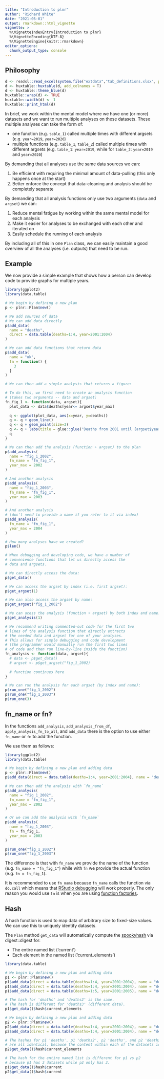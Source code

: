 ```yaml
---
title: "Introduction to plnr"
author: "Richard White"
date: "2021-05-01"
output: rmarkdown::html_vignette
vignette: >
  %\VignetteIndexEntry{Introduction to plnr}
  %\VignetteEncoding{UTF-8}
  %\VignetteEngine{knitr::rmarkdown}
editor_options: 
  chunk_output_type: console
---
```


## Philosophy

```r
d <- readxl::read_excel(system.file("extdata","tab_definitions.xlsx", package="plnr"))
d <- huxtable::huxtable(d, add_colnames = T)
d <- huxtable::theme_blue(d)
huxtable::wrap(d) <- TRUE
huxtable::width(d) <- 1
huxtable::print_html(d)
```

In brief, we work within the mental model where we have one (or more) datasets and we want to run multiple analyses on these datasets. These multiple analyses can take the form of:

- one function (e.g. `table_1`) called multiple times with different argsets (e.g. `year=2019`, `year=2020`)
- multiple functions (e.g. `table_1`, `table_2`) called multiple times with different argsets (e.g. `table_1`: `year=2019`, while for `table_2`: `year=2019` and `year=2020`)

By demanding that all analyses use the same data sources we can:

1. Be efficient with requiring the minimal amount of data-pulling (this only happens once at the start)
2. Better enforce the concept that data-cleaning and analysis should be completely separate

By demanding that all analysis functions only use two arguments (`data` and `argset`) we can:

1. Reduce mental fatigue by working within the same mental model for each analysis
2. Make it easier for analyses to be exchanged with each other and iterated on
3. Easily schedule the running of each analysis

By including all of this in one `Plan` class, we can easily maintain a good overview of all the analyses (i.e. outputs) that need to be run.

## Example

We now provide a simple example that shows how a person can develop code to provide graphs for multiple years.

```r
library(ggplot2)
library(data.table)

# We begin by defining a new plan
p <- plnr::Plan$new()

# We add sources of data
# We can add data directly
p$add_data(
  name = "deaths",
  direct = data.table(deaths=1:4, year=2001:2004)
)

# We can add data functions that return data
p$add_data(
  name = "ok",
  fn = function() {
    3
  }
)

# We can then add a simple analysis that returns a figure:

# To do this, we first need to create an analysis function
# (takes two arguments -- data and argset)
fn_fig_1 <- function(data, argset){
  plot_data <- data$deaths[year<= argset$year_max]
  
  q <- ggplot(plot_data, aes(x=year, y=deaths))
  q <- q + geom_line()
  q <- q + geom_point(size=3)
  q <- q + labs(title = glue::glue("Deaths from 2001 until {argset$year_max}"))
  q
}

# We can then add the analysis (function + argset) to the plan
p$add_analysis(
  name = "fig_1_2002",
  fn_name = "fn_fig_1",
  year_max = 2002
)

# And another analysis
p$add_analysis(
  name = "fig_1_2003",
  fn_name = "fn_fig_1",
  year_max = 2003
)

# And another analysis
# (don't need to provide a name if you refer to it via index)
p$add_analysis(
  fn_name = "fn_fig_1",
  year_max = 2004
)

# How many analyses have we created?
p$len()

# When debugging and developing code, we have a number of
# convenience functions that let us directly access the
# data and argsets.

# We can directly access the data:
p$get_data()

# We can access the argset by index (i.e. first argset):
p$get_argset(1)

# We can also access the argset by name:
p$get_argset("fig_1_2002")

# We can acess the analysis (function + argset) by both index and name:
p$get_analysis(1)

# We recommend writing commented-out code for the first two
# lines of the analysis function that directly extracts
# the needed data and argset for one of your analyses.
# This allows for simple debugging and code development
# (the programmer would manually run the first two lines
# of code and then run line-by-line inside the function)
fn_analysis <- function(data, argset){
  # data <- p$get_data()
  # argset <- p$get_argset("fig_1_2002)
  
  # function continues here
}

# We can run the analysis for each argset (by index and name):
p$run_one("fig_1_2002")
p$run_one("fig_1_2003")
p$run_one(3)
```

## fn_name or fn?

In the functions `add_analysis`, `add_analysis_from_df`, `apply_analysis_fn_to_all`, and `add_data` there is the option to use either `fn_name` or `fn` to add the function.

We use them as follows:

```r
library(ggplot2)
library(data.table)

# We begin by defining a new plan and adding data
p <- plnr::Plan$new()
p$add_data(direct = data.table(deaths=1:4, year=2001:2004), name = "deaths")

# We can then add the analysis with `fn_name`
p$add_analysis(
  name = "fig_1_2002",
  fn_name = "fn_fig_1",
  year_max = 2002
)

# Or we can add the analysis with `fn_name`
p$add_analysis(
  name = "fig_1_2003",
  fn = fn_fig_1,
  year_max = 2003
)

p$run_one("fig_1_2002")
p$run_one("fig_1_2003")
```

The difference is that with `fn_name` we provide the name of the function (e.g. `fn_name = "fn_fig_1"`) while with `fn` we provide the actual function (e.g. `fn = fn_fig_1`).

It is recommended to use `fn_name` because `fn_name` calls the function via `do.call` which means that [RStudio debugging](https://support.rstudio.com/hc/en-us/articles/205612627-Debugging-with-RStudio) will work properly. The only reason you would use `fn` is when you are using [function factories](https://adv-r.hadley.nz/function-factories.html).

## Hash

A hash function is used to map data of arbitrary size to fixed-size values. We can use this to uniquely identify datasets.

The `Plan` method `get_data` will automatically compute the [spookyhash](https://github.com/k0dai/spookyhash) via digest::digest for:

- The entire named list ('current')
- Each element in the named list ('current_elements')

```r
library(data.table)

# We begin by defining a new plan and adding data
p1 <- plnr::Plan$new()
p1$add_data(direct = data.table(deaths=1:4, year=2001:2004), name = "deaths")
p1$add_data(direct = data.table(deaths=1:4, year=2001:2004), name = "deaths2")
p1$add_data(direct = data.table(deaths=1:5, year=2001:2005), name = "deaths3")

# The hash for 'deaths' and 'deaths2' is the same.
# The hash is different for 'deaths3' (different data).
p1$get_data()$hash$current_elements

# We begin by defining a new plan and adding data
p2 <- plnr::Plan$new()
p2$add_data(direct = data.table(deaths=1:4, year=2001:2004), name = "deaths")
p2$add_data(direct = data.table(deaths=1:4, year=2001:2004), name = "deaths2")

# The hashes for p1 'deaths', p1 'deaths2', p2 'deaths', and p2 'deaths2'
# are all identical, because the content within each of the datasets is the same.
p2$get_data()$hash$current_elements

# The hash for the entire named list is different for p1 vs p2
# because p1 has 3 datasets while p2 only has 2.
p1$get_data()$hash$current
p2$get_data()$hash$current
```




